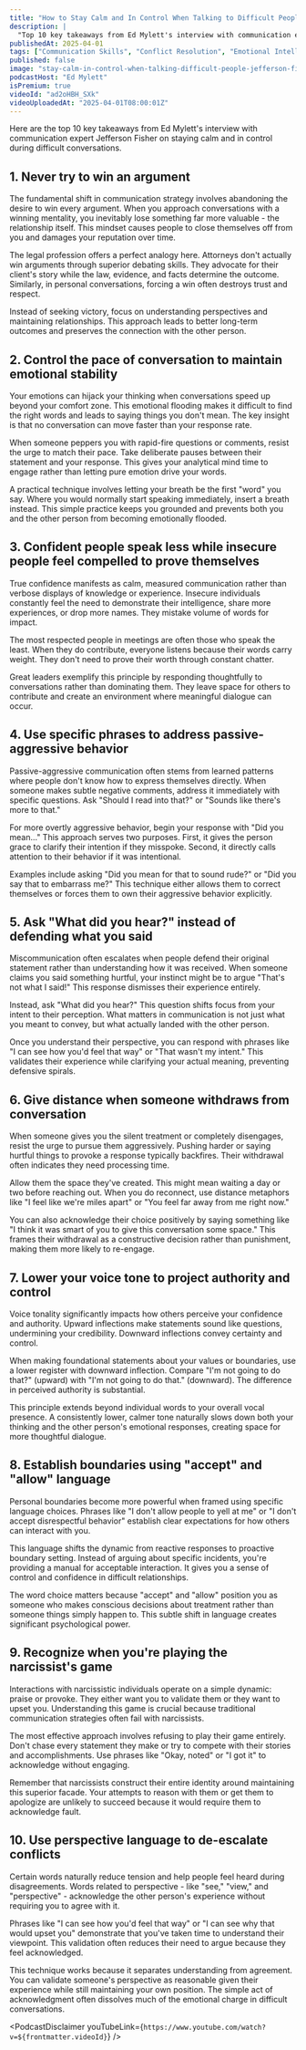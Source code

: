 ```yaml
---
title: "How to Stay Calm and In Control When Talking to Difficult People Feat. Jefferson Fisher"
description: |
  "Top 10 key takeaways from Ed Mylett's interview with communication expert Jefferson Fisher on staying calm and in control during difficult conversations."
publishedAt: 2025-04-01
tags: ["Communication Skills", "Conflict Resolution", "Emotional Intelligence"]
published: false
image: "stay-calm-in-control-when-talking-difficult-people-jefferson-fisher.jpg"
podcastHost: "Ed Mylett"
isPremium: true
videoId: "ad2oHBH_SXk"
videoUploadedAt: "2025-04-01T08:00:01Z"
---
```



<PodcastSummaryPageLayout frontmatter={frontmatter}>
Here are the top 10 key takeaways from Ed Mylett's interview with communication expert Jefferson Fisher on staying calm and in control during difficult conversations.

## 1. Never try to win an argument

The fundamental shift in communication strategy involves abandoning the desire to win every argument. When you approach conversations with a winning mentality, you inevitably lose something far more valuable - the relationship itself. This mindset causes people to close themselves off from you and damages your reputation over time.

The legal profession offers a perfect analogy here. Attorneys don't actually win arguments through superior debating skills. They advocate for their client's story while the law, evidence, and facts determine the outcome. Similarly, in personal conversations, forcing a win often destroys trust and respect.

Instead of seeking victory, focus on understanding perspectives and maintaining relationships. This approach leads to better long-term outcomes and preserves the connection with the other person.

## 2. Control the pace of conversation to maintain emotional stability

Your emotions can hijack your thinking when conversations speed up beyond your comfort zone. This emotional flooding makes it difficult to find the right words and leads to saying things you don't mean. The key insight is that no conversation can move faster than your response rate.

When someone peppers you with rapid-fire questions or comments, resist the urge to match their pace. Take deliberate pauses between their statement and your response. This gives your analytical mind time to engage rather than letting pure emotion drive your words.

A practical technique involves letting your breath be the first "word" you say. Where you would normally start speaking immediately, insert a breath instead. This simple practice keeps you grounded and prevents both you and the other person from becoming emotionally flooded.

## 3. Confident people speak less while insecure people feel compelled to prove themselves

True confidence manifests as calm, measured communication rather than verbose displays of knowledge or experience. Insecure individuals constantly feel the need to demonstrate their intelligence, share more experiences, or drop more names. They mistake volume of words for impact.

The most respected people in meetings are often those who speak the least. When they do contribute, everyone listens because their words carry weight. They don't need to prove their worth through constant chatter.

Great leaders exemplify this principle by responding thoughtfully to conversations rather than dominating them. They leave space for others to contribute and create an environment where meaningful dialogue can occur.

## 4. Use specific phrases to address passive-aggressive behavior

Passive-aggressive communication often stems from learned patterns where people don't know how to express themselves directly. When someone makes subtle negative comments, address it immediately with specific questions. Ask "Should I read into that?" or "Sounds like there's more to that."

For more overtly aggressive behavior, begin your response with "Did you mean..." This approach serves two purposes. First, it gives the person grace to clarify their intention if they misspoke. Second, it directly calls attention to their behavior if it was intentional.

Examples include asking "Did you mean for that to sound rude?" or "Did you say that to embarrass me?" This technique either allows them to correct themselves or forces them to own their aggressive behavior explicitly.

## 5. Ask "What did you hear?" instead of defending what you said

Miscommunication often escalates when people defend their original statement rather than understanding how it was received. When someone claims you said something hurtful, your instinct might be to argue "That's not what I said!" This response dismisses their experience entirely.

Instead, ask "What did you hear?" This question shifts focus from your intent to their perception. What matters in communication is not just what you meant to convey, but what actually landed with the other person.

Once you understand their perspective, you can respond with phrases like "I can see how you'd feel that way" or "That wasn't my intent." This validates their experience while clarifying your actual meaning, preventing defensive spirals.

## 6. Give distance when someone withdraws from conversation

When someone gives you the silent treatment or completely disengages, resist the urge to pursue them aggressively. Pushing harder or saying hurtful things to provoke a response typically backfires. Their withdrawal often indicates they need processing time.

Allow them the space they've created. This might mean waiting a day or two before reaching out. When you do reconnect, use distance metaphors like "I feel like we're miles apart" or "You feel far away from me right now."

You can also acknowledge their choice positively by saying something like "I think it was smart of you to give this conversation some space." This frames their withdrawal as a constructive decision rather than punishment, making them more likely to re-engage.

## 7. Lower your voice tone to project authority and control

Voice tonality significantly impacts how others perceive your confidence and authority. Upward inflections make statements sound like questions, undermining your credibility. Downward inflections convey certainty and control.

When making foundational statements about your values or boundaries, use a lower register with downward inflection. Compare "I'm not going to do that?" (upward) with "I'm not going to do that." (downward). The difference in perceived authority is substantial.

This principle extends beyond individual words to your overall vocal presence. A consistently lower, calmer tone naturally slows down both your thinking and the other person's emotional responses, creating space for more thoughtful dialogue.

## 8. Establish boundaries using "accept" and "allow" language

Personal boundaries become more powerful when framed using specific language choices. Phrases like "I don't allow people to yell at me" or "I don't accept disrespectful behavior" establish clear expectations for how others can interact with you.

This language shifts the dynamic from reactive responses to proactive boundary setting. Instead of arguing about specific incidents, you're providing a manual for acceptable interaction. It gives you a sense of control and confidence in difficult relationships.

The word choice matters because "accept" and "allow" position you as someone who makes conscious decisions about treatment rather than someone things simply happen to. This subtle shift in language creates significant psychological power.

## 9. Recognize when you're playing the narcissist's game

Interactions with narcissistic individuals operate on a simple dynamic: praise or provoke. They either want you to validate them or they want to upset you. Understanding this game is crucial because traditional communication strategies often fail with narcissists.

The most effective approach involves refusing to play their game entirely. Don't chase every statement they make or try to compete with their stories and accomplishments. Use phrases like "Okay, noted" or "I got it" to acknowledge without engaging.

Remember that narcissists construct their entire identity around maintaining this superior facade. Your attempts to reason with them or get them to apologize are unlikely to succeed because it would require them to acknowledge fault.

## 10. Use perspective language to de-escalate conflicts

Certain words naturally reduce tension and help people feel heard during disagreements. Words related to perspective - like "see," "view," and "perspective" - acknowledge the other person's experience without requiring you to agree with it.

Phrases like "I can see how you'd feel that way" or "I can see why that would upset you" demonstrate that you've taken time to understand their viewpoint. This validation often reduces their need to argue because they feel acknowledged.

This technique works because it separates understanding from agreement. You can validate someone's perspective as reasonable given their experience while still maintaining your own position. The simple act of acknowledgment often dissolves much of the emotional charge in difficult conversations.

<PodcastDisclaimer
  youTubeLink={`https://www.youtube.com/watch?v=${frontmatter.videoId}`}
/>

</PodcastSummaryPageLayout>
